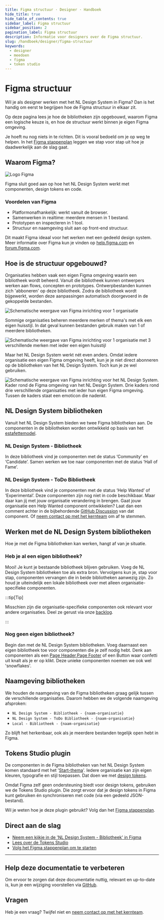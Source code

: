 ```yaml
---
title: Figma structuur · Designer · Handboek
hide_title: true
hide_table_of_contents: true
sidebar_label: Figma structuur
sidebar_position: 2
pagination_label: Figma structuur
description: Informatie voor designers over de Figma structuur.
slug: /handboek/designer/figma-structuur
keywords:
  - designer
  - meedoen
  - figma
  - token studio
---
```


# Figma structuur

Wil je als designer werken met het NL Design System in Figma? Dan is het handig om eerst te begrijpen hoe de Figma structuur in elkaar zit.

Op deze pagina lees je hoe de bibliotheken zijn opgebouwd, waarom Figma een logische keuze is, en hoe de structuur werkt binnen je eigen Figma omgeving.

Je hoeft nu nog niets in te richten. Dit is vooral bedoeld om je op weg te helpen. In het [Figma stappenplan](/handboek/designer/figma-stappenplan) leggen we stap voor stap uit hoe je daadwerkelijk aan de slag gaat.

## Waarom Figma?

![Logo Figma](https://raw.githubusercontent.com/nl-design-system/documentatie/assets/meedoen_designers_figma_figma-logo.png)

Figma sluit goed aan op hoe het NL Design System werkt met componenten, design tokens en code.

### Voordelen van Figma

- Platformonafhankelijk: werkt vanuit de browser.
- Samenwerken in realtime: meerdere mensen in 1 bestand.
- Prototypen en inspecteren in 1 tool.
- Structuur en naamgeving sluit aan op front-end structuur.

Dit maakt Figma ideaal voor het werken met een gedeeld design system. Meer informatie over Figma kun je vinden op [help.figma.com](https://help.figma.com/) en [forum.figma.com](https://forum.figma.com/).

## Hoe is de structuur opgebouwd?

Organisaties hebben vaak een eigen Figma omgeving waarin een bibliotheek wordt beheerd. Vanuit die bibliotheek kunnen ontwerpers werken aan flows, concepten en prototypes. Ontwerpbestanden kunnen zich 'abboneren' op deze bibliotheek. Zodra de bibliotheek wordt bijgewerkt, worden deze aanpassingen automatisch doorgevoerd in de gekoppelde bestanden.

![Schematische weergave van Figma inrichting voor 1 organisatie](https://raw.githubusercontent.com/nl-design-system/documentatie/assets/meedoen_designers_figma_single-org-single-brand.png)

Sommige organisaties beheren meerdere merken of thema's met elk een eigen huisstijl. In dat geval kunnen bestanden gebruik maken van 1 of meerdere bibliotheken.

![Schematische weergave van Figma inrichting voor 1 organisatie met 3 verschillende merken met ieder een eigen huisstijl](https://raw.githubusercontent.com/nl-design-system/documentatie/assets/meedoen_designers_figma_single-org-multi-brand.png)

Maar het NL Design System werkt nét even anders. Omdat iedere organisatie een eigen Figma omgeving heeft, kun je je niet direct abonneren op de bibliotheken van het NL Design System. Toch kun je ze wel gebruiken.

![Schematische weergave van Figma inrichting voor het NL Design System. Kader rond de Figma omgeving van het NL Design System. Drie kaders rond drie verschillende organisaties met ieder hun eigen Figma omgeving. Tussen de kaders staat een emoticon die nadenkt.](https://raw.githubusercontent.com/nl-design-system/documentatie/assets/meedoen_designers_figma_nlds-question.png)

## NL Design System bibliotheken

Vanuit het NL Design System bieden we twee Figma bibliotheken aan. De componenten in de bibliotheken worden ontwikkeld op basis van het [estafettemodel](/handboek/estafettemodel).

### NL Design System - Bibliotheek

In deze bibliotheek vind je componenten met de status ‘Community’ en ‘Candidate’. Samen werken we toe naar componenten met de status ‘Hall of Fame’.

### NL Design System - ToDo Bibliotheek

In deze bibliotheek vind je componenten met de status ‘Help Wanted’ of ‘Experimental’. Deze componenten zijn nog niet in code beschikbaar. Maar daar kan jij met jouw organisatie verandering in brengen. Gaat jouw organisatie een Help Wanted component ontwikkelen? Laat dan een comment achter in de bijbehordende [GitHub Discussion](https://github.com/orgs/nl-design-system/discussions/categories/component-suggestions) van dat component. Of [neem contact op met het kernteam](/project/kernteam) om af te stemmen.

## Werken met de NL Design System bibliotheken

Hoe je met de Figma bibliotheken kan werken, hangt af van je situatie.

### Heb je al een eigen bibliotheek?

Mooi! Je kunt je bestaande bibliotheek blijven gebruiken. Voeg de NL Design System bibliotheken toe als extra bron. Vervolgens kun je, stap voor stap, componenten vervangen die in beide bibliotheken aanwezig zijn. Zo houd je uiteindelijk een lokale bibliotheek over met alleen organisatie-specifieke componenten.

:::tip[Tip]

Misschien zijn die organisatie-specifieke componenten ook relevant voor andere organisaties. Deel ze gerust via onze [backlog](https://github.com/nl-design-system/backlog).

:::

### Nog geen eigen bibliotheek?

Begin dan met de NL Design System bibliotheken. Voeg daarnaast een eigen bibliotheek toe voor componenten die je zelf nodig hebt. Denk aan componenten als een [Page Header](/page-header),[Page Footer](/page-footer) of een Button waar confetti uit knalt als je er op klikt. Deze unieke componenten noemen we ook wel 'snowflakes'.

## Naamgeving bibliotheken

We houden de naamgeving van de Figma bibliotheken graag gelijk tussen de verschillende organisaties. Daarom hebben we de volgende naamgeving afsproken:

- `NL Design System - Bibliotheek - {naam-organisatie}`
- `NL Design System - ToDo Bibliotheek - {naam-organisatie}`
- `Local - Bibliotheek - {naam-organisatie}`

Zo blijft het herkenbaar, ook als je meerdere bestanden tegelijk open hebt in Figma.

## Tokens Studio plugin

De componenten in de Figma bibliotheken van het NL Design System komen standaard met het '[Start-thema](/handboek/huisstijl/themas/start-thema)'. Iedere organisatie kan zijn eigen kleuren, typografie en stijl toepassen. Dat doen we met [design tokens](/handboek/huisstijl/design-tokens).

Omdat Figma zelf geen ondersteuning biedt voor design tokens, gebruiken we de Tokens Studio plugin. Die zorgt ervoor dat je design tokens in Figma kunt gebruiken én synchroniseren met code (via een gedeeld JSON-bestand).

Wil je weten hoe je deze plugin gebruikt? Volg dan het [Figma stappenplan](/handboek/designer/figma-stappenplan).

## Direct aan de slag

- [Neem een kijkje in de 'NL Design System - Bibliotheek' in Figma](https://www.figma.com/design/FqAr99wvrlHxTJYAHkFRQN/NL-Design-System---Bibliotheek?node-id=197-664&t=t25LHoMjEkUZyEi1-1)
- [Lees over de Tokens Studio](https://tokens.studio/)
- [Volg het Figma stappenplan om te starten](/handboek/designer/figma-stappenplan)

---

## Help deze documentatie te verbeteren

Om ervoor te zorgen dat deze documentatie nuttig, relevant en up-to-date is, kun je een wijziging voorstellen via [GitHub](https://github.com/nl-design-system/documentatie).

## Vragen

Heb je een vraag? Twijfel niet en [neem contact op met het kernteam](/project/kernteam).
